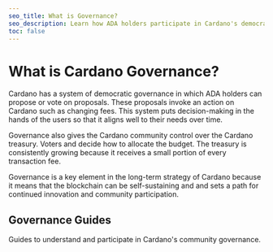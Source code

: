 ```yaml
---
seo_title: What is Governance?
seo_description: Learn how ADA holders participate in Cardano's democratic governance system by voting on key proposals that shape the network's future.
toc: false
---
```



# What is Cardano Governance?

Cardano has a system of democratic governance in which ADA holders can propose or vote on proposals. These proposals invoke an action on Cardano such as changing fees. This system puts decision-making in the hands of the users so that it aligns well to their needs over time.

Governance also gives the Cardano community control over the Cardano treasury. Voters and decide how to allocate the budget. The treasury is consistently growing because it receives a small portion of every transaction fee.

Governance is a key element in the long-term strategy of Cardano because it means that the blockchain can be self-sustaining and and sets a path for continued innovation and community participation.

## Governance Guides

Guides to understand and participate in Cardano's community governance.

<DefaultDataTable projects={builders} filterBy="governance_guide" />
